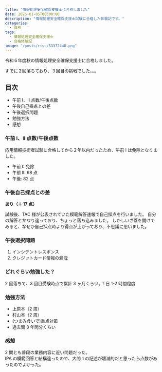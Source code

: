 ```yaml
---
title: "情報処理安全確保支援士に合格しました"
date: 2025-01-05T00:00:00
description: "情報処理安全確保支援士試験に合格した体験記です。"
categories:
  - 資格
tags:
  - 情報処理安全確保支援士
  - 合格体験記
image: "/posts/riss/53372440.png"
---
```


<summary>令和６年度秋の情報処理安全確保支援士に合格しました。</summary>

<more>

すでに２回落ちており、３回目の挑戦でした。。。

## 目次

- 午前 I、II 点数/午後点数
- 午後自己採点との差
- 午後選択問題
- 勉強方法
- 感想

### 午前 I、II 点数/午後点数

応用情報技術者試験に合格してから２年以内だったため、午前 Ⅰ は免除となりました。

- 午前 I: 免除
- 午前 II: 68 点
- 午後: 82 点

### 午後自己採点との差

**あり（＋ 17 点）**

試験後、TAC 様が公表されていた模範解答速報で自己採点を行いました。
自分の解答とかなり違っており、ちょっと落ち込みました。
しかしいざ蓋を開けてみると、なぜか自己採点時より得点が上がっており、不思議に思いました。

### 午後選択問題

1. インシデントレスポンス
2. クレジットカード情報の漏洩

### どれぐらい勉強した？

2 回落ちて、3 回目受験時点で累計 3 ヶ月くらい。1 日 1-2 時間程度

### 勉強方法

- 上原本（2 周）
- 村山本（2 周）
- (つまみ食いで)重点対策
- 過去問 3 年間分くらい

### 感想

2 問とも普段の業務内容に近い問題だった。<br/>
IPA の模範回答と結構違ったので、大問 1 の記述が壊滅的だと思ったら点数があったのでよかった。

</more>
